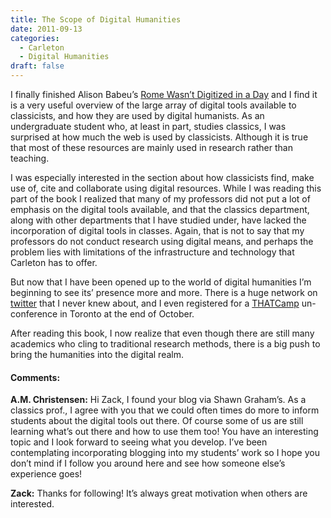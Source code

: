 ```yaml
---
title: The Scope of Digital Humanities
date: 2011-09-13
categories:
  - Carleton
  - Digital Humanities
draft: false
---
```


I finally finished Alison Babeu's [Rome Wasn't Digitized in a Day](http://www.clir.org/pubs/abstract/pub150abst.html) and I find it is a very useful overview of the large array of digital tools available to classicists, and how they are used by digital humanists.
As an undergraduate student who, at least in part, studies classics, I was surprised at how much the web is used by classicists.
Although it is true that most of these resources are mainly used in research rather than teaching.

I was especially interested in the section about how classicists find, make use of, cite and collaborate using digital resources.
While I was reading this part of the book I realized that many of my professors did not put a lot of emphasis on the digital tools available, and that the classics department, along with other departments that I have studied under, have lacked the incorporation of digital tools in classes.
Again, that is not to say that my professors do not conduct research using digital means, and perhaps the problem lies with limitations of the infrastructure and technology that Carleton has to offer.

But now that I have been opened up to the world of digital humanities I'm beginning to see its' presence more and more.
There is a huge network on [twitter](https://twitter.com/#!/dancohen/digitalhumanities/members) that I never knew about, and I even registered for a [THATCamp](http://gta2011.thatcamp.org) un-conference in Toronto at the end of October.

After reading this book, I now realize that even though there are still many academics who cling to traditional research methods, there is a big push to bring the humanities into the digital realm.

#### Comments:

**A.M. Christensen:**
Hi Zack, I found your blog via Shawn Graham's. As a classics prof., I agree with you that we could often times do more to inform students about the digital tools out there. Of course some of us are still learning what's out there and how to use them too! You have an interesting topic and I look forward to seeing what you develop. I've been contemplating incorporating blogging into my students' work so I hope you don't mind if I follow you around here and see how someone else's experience goes!

**Zack:**
Thanks for following!
It's always great motivation when others are interested.
